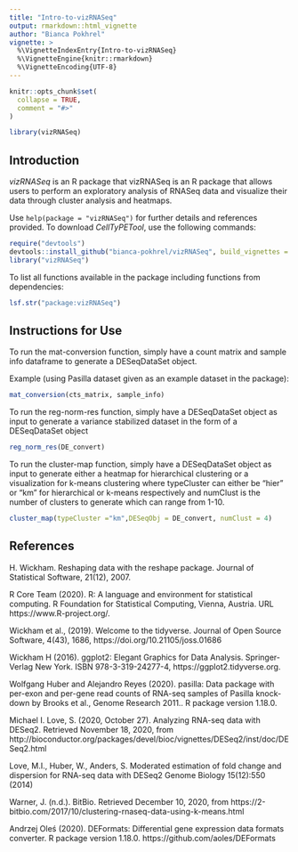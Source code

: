 ```yaml
---
title: "Intro-to-vizRNASeq"
output: rmarkdown::html_vignette
author: "Bianca Pokhrel"
vignette: >
  %\VignetteIndexEntry{Intro-to-vizRNASeq}
  %\VignetteEngine{knitr::rmarkdown}
  %\VignetteEncoding{UTF-8}
---
```


```r
knitr::opts_chunk$set(
  collapse = TRUE,
  comment = "#>"
)
```

```r
library(vizRNASeq)
```

## Introduction

*vizRNASeq* is an R package that vizRNASeq is an R package that allows users to perform an exploratory analysis of RNASeq data and visualize their data through cluster analysis and heatmaps.

Use `help(package = "vizRNASeq")` for further details and references provided. To download *CellTyPETool*, use the following commands:

``` r
require("devtools")
devtools::install_github("bianca-pokhrel/vizRNASeq", build_vignettes = TRUE)
library("vizRNASeq")
```
To list all functions available in the package including functions from dependencies:

``` r
lsf.str("package:vizRNASeq")
```

## Instructions for Use

To run the mat-conversion function, simply have a count matrix and sample info dataframe to generate a DESeqDataSet object.

Example (using Pasilla dataset given as an example dataset in the package):

``` r
mat_conversion(cts_matrix, sample_info)
```

To run the reg-norm-res function, simply have a DESeqDataSet object as input to generate a variance stabilized dataset in the form of a DESeqDataSet object

``` r
reg_norm_res(DE_convert)
```

To run the cluster-map function, simply have a DESeqDataSet object as input to generate either a heatmap for hierarchical clustering or a visualization for k-means clustering where typeCluster can either be "hier" or "km" for hierarchical or k-means respectively and numClust is the number of clusters to generate which can range from 1-10. 

``` r
cluster_map(typeCluster ="km",DESeqObj = DE_convert, numClust = 4)
```

## References

H. Wickham. Reshaping data with the reshape package. Journal of Statistical Software, 21(12), 2007.

R Core Team (2020). R: A language and environment for statistical computing. R Foundation for Statistical Computing, Vienna, Austria. URL https://www.R-project.org/.

Wickham et al., (2019). Welcome to the tidyverse. Journal of Open Source Software, 4(43), 1686, https://doi.org/10.21105/joss.01686

Wickham H (2016). ggplot2: Elegant Graphics for Data Analysis. Springer-Verlag New York. ISBN 978-3-319-24277-4, https://ggplot2.tidyverse.org.

Wolfgang Huber and Alejandro Reyes (2020). pasilla: Data
package with per-exon and per-gene read counts of RNA-seq
samples of Pasilla knock-down by Brooks et al., Genome
Research 2011.. R package version 1.18.0.

Michael I. Love, S. (2020, October 27). Analyzing RNA-seq data with DESeq2.
Retrieved November 18, 2020,
from http://bioconductor.org/packages/devel/bioc/vignettes/DESeq2/inst/doc/DESeq2.html

Love, M.I., Huber, W., Anders, S. Moderated estimation of
fold change and dispersion for RNA-seq data with DESeq2
Genome Biology 15(12):550 (2014)

Warner, J. (n.d.). BitBio. Retrieved December 10, 2020,
from https://2-bitbio.com/2017/10/clustering-rnaseq-data-using-k-means.html

Andrzej Oleś (2020). DEFormats: Differential gene expression data formats converter. R package version
1.18.0. https://github.com/aoles/DEFormats
